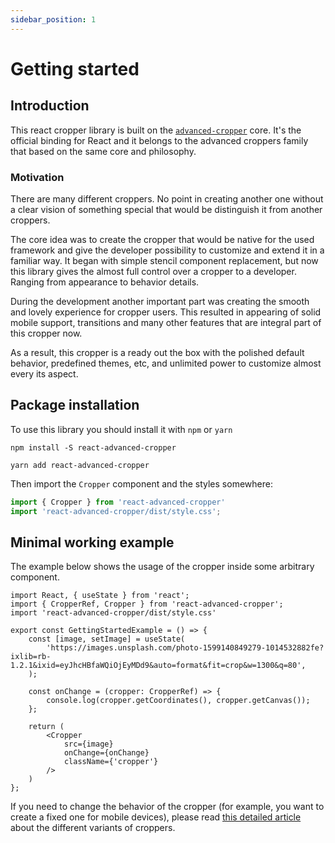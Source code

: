 ```yaml
---
sidebar_position: 1
---
```



# Getting started

## Introduction

This react cropper library is built on the [`advanced-cropper`](https://github.com/Norserium/advanced-cropper) core. It's the official
binding for React and it belongs to the advanced croppers family that based on the same core and philosophy.

### Motivation

There are many different croppers. No point in creating another one without a clear vision of something special that would be distinguish it from another croppers.

The core idea was to create the cropper that would be native for the used framework and give the developer possibility to
customize and extend it in a familiar way. It began with simple stencil component replacement, but now this library gives the almost full control over a cropper to a developer.
Ranging from appearance to behavior details.

During the development another important part was creating the smooth and lovely experience for cropper users. This resulted in
appearing of solid mobile support, transitions and many other features that are integral part of this cropper now.

As a result, this cropper is a ready out the box with the polished default behavior, predefined themes, etc, and
unlimited power to customize almost every its aspect.

## Package installation

To use this library you should install it with `npm` or `yarn`

```shell
npm install -S react-advanced-cropper
```

```shell
yarn add react-advanced-cropper
```

Then import the `Cropper` component and the styles somewhere:

```ts
import { Cropper } from 'react-advanced-cropper'
import 'react-advanced-cropper/dist/style.css';
```
## Minimal working example

The example below shows the usage of the cropper inside some arbitrary component.

<GettingStartedExample/>

```tsx
import React, { useState } from 'react';
import { CropperRef, Cropper } from 'react-advanced-cropper';
import 'react-advanced-cropper/dist/style.css'

export const GettingStartedExample = () => {
	const [image, setImage] = useState(
		'https://images.unsplash.com/photo-1599140849279-1014532882fe?ixlib=rb-1.2.1&ixid=eyJhcHBfaWQiOjEyMDd9&auto=format&fit=crop&w=1300&q=80',
	);

	const onChange = (cropper: CropperRef) => {
		console.log(cropper.getCoordinates(), cropper.getCanvas());
	};

	return (
		<Cropper
			src={image}
			onChange={onChange}
			className={'cropper'}
		/>
	)
};
```

If you need to change the behavior of the cropper (for example, you want to create a fixed one for mobile devices),
please read [this detailed article](/docs/guides/cropper-types) about the different variants of croppers.
